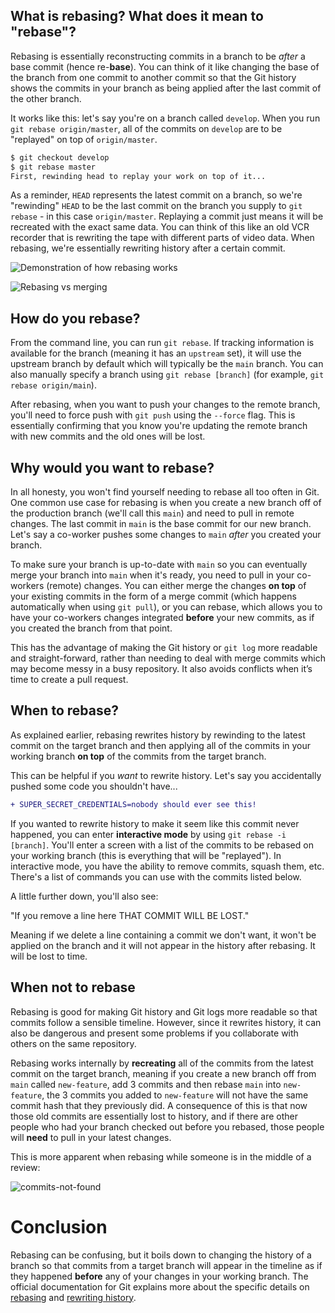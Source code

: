 ## What is rebasing? What does it mean to "rebase"?

Rebasing is essentially reconstructing commits in a branch to be _after_ a base commit (hence re-**base**). You can think of it like changing the base of the branch from one commit to another commit so that the Git history shows the commits in your branch as being applied after the last commit of the other branch.

It works like this: let's say you're on a branch called `develop`. When you run `git rebase origin/master`, all of the commits on `develop` are to be "replayed" on top of `origin/master`.

```bash
$ git checkout develop
$ git rebase master
First, rewinding head to replay your work on top of it...
```

As a reminder, `HEAD` represents the latest commit on a branch, so we're "rewinding" `HEAD` to be the last commit on the branch you supply to `git rebase` - in this case `origin/master`. Replaying a commit just means it will be recreated with the exact same data. You can think of this like an old VCR recorder that is rewriting the tape with different parts of video data. When rebasing, we're essentially rewriting history after a certain commit.

![Demonstration of how rebasing works](./assets/git-rebase/main.png)

![Rebasing vs merging](./assets/git-rebase/rebase-vs-merge.png)

## How do you rebase?

From the command line, you can run `git rebase`. If tracking information is available for the branch (meaning it has an `upstream` set), it will use the upstream branch by default which will typically be the `main` branch. You can also manually specify a branch using `git rebase [branch]` (for example, `git rebase origin/main`).

After rebasing, when you want to push your changes to the remote branch, you'll need to force push with `git push` using the `--force` flag. This is essentially confirming that you know you're updating the remote branch with new commits and the old ones will be lost.

## Why would you want to rebase?

In all honesty, you won't find yourself needing to rebase all too often in Git. One common use case for rebasing is when you create a new branch off of the production branch (we'll call this `main`) and need to pull in remote changes. The last commit in `main` is the base commit for our new branch. Let's say a co-worker pushes some changes to `main` _after_ you created your branch.

To make sure your branch is up-to-date with `main` so you can eventually merge your branch into `main` when it's ready, you need to pull in your co-workers (remote) changes. You can either merge the changes **on top** of your existing commits in the form of a merge commit (which happens automatically when using `git pull`), or you can rebase, which allows you to have your co-workers changes integrated **before** your new commits, as if you created the branch from that point.

This has the advantage of making the Git history or `git log` more readable and straight-forward, rather than needing to deal with merge commits which may become messy in a busy repository. It also avoids conflicts when it’s time to create a pull request.

## When to rebase?

As explained earlier, rebasing rewrites history by rewinding to the latest commit on the target branch and then applying all of the commits in your working branch **on top** of the commits from the target branch.

This can be helpful if you _want_ to rewrite history. Let's say you accidentally pushed some code you shouldn't have...

```diff
+ SUPER_SECRET_CREDENTIALS=nobody should ever see this!
```

If you wanted to rewrite history to make it seem like this commit never happened, you can enter **interactive mode** by using `git rebase -i [branch]`. You'll enter a screen with a list of the commits to be rebased on your working branch (this is everything that will be "replayed"). In interactive mode, you have the ability to remove commits, squash them, etc. There's a list of commands you can use with the commits listed below.

A little further down, you'll also see:

"If you remove a line here THAT COMMIT WILL BE LOST."

Meaning if we delete a line containing a commit we don't want, it won't be applied on the branch and it will not appear in the history after rebasing. It will be lost to time.

## When **not** to rebase

Rebasing is good for making Git history and Git logs more readable so that commits follow a sensible timeline. However, since it rewrites history, it can also be dangerous and present some problems if you collaborate with others on the same repository.

Rebasing works internally by **recreating** all of the commits from the latest commit on the target branch, meaning if you create a new branch off from `main` called `new-feature`, add 3 commits and then rebase `main` into `new-feature`, the 3 commits you added to `new-feature` will not have the same commit hash that they previously did. A consequence of this is that now those old commits are essentially lost to history, and if there are other people who had your branch checked out before you rebased, those people will **need** to pull in your latest changes.

This is more apparent when rebasing while someone is in the middle of a review:

![commits-not-found](./assets/git-rebase/commits-not-found.png)

# Conclusion

Rebasing can be confusing, but it boils down to changing the history of a branch so that commits from a target branch will appear in the timeline as if they happened **before** any of your changes in your working branch. The official documentation for Git explains more about the specific details on [rebasing](https://git-scm.com/docs/git-rebase) and [rewriting history](https://git-scm.com/book/en/v2/Git-Tools-Rewriting-History).

<!--[PROPERTIES]
- slug: 'git-rebase'
  title: 'Rebasing in Git'
  description: "What does it mean to rebase in Git, and how do you do it?"
  image: main.png
  createdAt: 1635250336916
  location: 'posts/git-rebase.mdx'
  readTimeMins: 7
  difficulty: Beginner
  author: Nevulo
  keyIdeas:
    - Rebasing means recreating local commits that you have on a branch to appear after remote changes
    - Even if the remote changes happened after your local commits and you pull them in, Git will "replay" your commits on top of the current branch
  labels:
    - git
    - cli
    - rebase
-->
